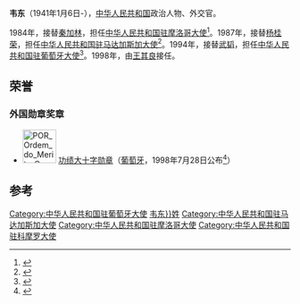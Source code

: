 '''韦东'''（1941年1月6日-），[[中华人民共和国|中华人民共和国]]政治人物、外交官。

1984年，接替[[秦加林|秦加林]]，担任[[中国驻摩洛哥大使列表|中华人民共和国驻摩洛哥大使]]<ref>{{cite web|author=中华人民共和国外交部|title=中国驻摩洛哥历任大使|url=http://www.mfa.gov.cn/chn/pds/ziliao/wjrw/2167/2169/t9163.htm|publisher=中华人民共和国外交部|accessdate=2012-03-07}}</ref>。1987年，接替[[杨桂荣|杨桂荣]]，担任[[中国驻马达加斯加大使列表|中华人民共和国驻马达加斯加大使]]<ref>{{cite web|author=中华人民共和国外交部|title=中国驻马达加斯加历任大使|url=http://www.mfa.gov.cn/chn/pds/ziliao/wjrw/2167/2170/t9201.htm|publisher=中华人民共和国外交部|accessdate=2012-03-07}}</ref>。1994年，接替[[武韬|武韬]]，担任[[中国驻葡萄牙大使列表|中华人民共和国驻葡萄牙大使]]<ref>{{cite web|author=中华人民共和国外交部|title=中国驻葡萄牙历任大使|url=http://www.mfa.gov.cn/chn/pds/ziliao/wjrw/2167/2172/t9259.htm|publisher=中华人民共和国外交部|accessdate=2012-03-07}}</ref>。1998年，由[[王其良|王其良]]接任。

== 荣誉 ==
===外国勋章奖章===
* [[File:POR_Ordem_do_Merito_Gra-Cruz_BAR.svg|60px]] [[功绩勋章_(葡萄牙)|功绩大十字勋章]]（[[葡萄牙|葡萄牙]]，1998年7月28日公布<ref>{{pt}}{{cite web |url=http://www.ordens.presidencia.pt/?idc=154&list=1&pos=50#list |title=ENTIDADES ESTRANGEIRAS AGRACIADAS COM ORDENS PORTUGUESAS |publisher=Presidência da República Portuguesa |date= |accessdate=2021-01-12}}</ref>）

== 参考 ==
{{reflist}}

{{start box}}
{{s-dip}}
{{succession box|[[秦加林|秦加林]]|[[完永祥|完永祥]]|[[中国驻摩洛哥大使列表|中华人民共和国驻摩洛哥大使]]|1984年8月-1987年7月}}
{{succession box|[[杨桂荣|杨桂荣]]<br />[[劉慶有|劉慶有]]|[[祝成才|祝成才]]|[[中国驻马达加斯加大使列表|中华人民共和国驻马达加斯加大使]]<br /><small>兼駐[[中國駐科摩羅大使列表|科摩羅]]</small>|1987年6月-1991年1月}}
{{succession box|[[武韬|武韬]]|[[王其良|王其良]]|[[中国驻葡萄牙大使列表|中华人民共和国驻葡萄牙大使]]|1994年8月-1998年8月}}
{{end box}}
{{中国政治人物小作品}}

[[Category:中华人民共和国驻葡萄牙大使|Category:中华人民共和国驻葡萄牙大使]]
[[Category:{{Str_left|韦东}}姓]]
[[Category:中华人民共和国驻马达加斯加大使|Category:中华人民共和国驻马达加斯加大使]]
[[Category:中华人民共和国驻摩洛哥大使|Category:中华人民共和国驻摩洛哥大使]]
[[Category:中华人民共和国驻科摩罗大使|Category:中华人民共和国驻科摩罗大使]]
